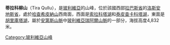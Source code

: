 {{Coord|16|12|9|S|68|18|53|W|display=title}}

'''蒂拉科柳山'''（Tira Qullu），是[[玻利維亞|玻利維亞]]的山峰，位於該國西部[[拉巴斯省_(玻利維亞)|拉巴斯省]]的[[洛斯安地斯省|洛斯安地斯省]]，處於[[哈查希皮納山|哈查希皮納山]]西南面，西面是[[索拉科塔湖|索拉科塔湖]]和[[泰皮查卡科塔湖|泰皮查卡科塔湖]]，東面是[[胡里庫塔湖|胡里庫塔湖]]，屬於[[安第斯山脈|安第斯山脈]]中[[玻利維亞瑞阿爾山脈|玻利維亞瑞阿爾山脈]]的一部分，海拔高度4,832米。

{{Bolivia-geo-stub}}
[[Category:玻利維亞山峰|Category:玻利維亞山峰]]